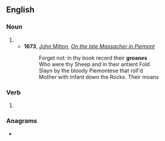 ==English==

===Noun===
{{en-noun}}

# {{obsolete spelling of|groan|lang=en}}
#* '''1673''', [[w:John Milton|John Milton]], ''[[s:On the late Massacher in Piemont|On the late Massacher in Piemont]]''
#*: Forget not: in thy book record their '''groanes'''
#*: Who were thy Sheep and in their antient Fold
#*: Slayn by the bloody Piemontese that roll'd
#*: Mother with Infant down the Rocks. Their moans

===Verb===
{{head|en|verb}}

# {{obsolete spelling of|groan|lang=en}}

===Anagrams===
* {{anagrams|en|Gorean|Orange|onager|orange}}